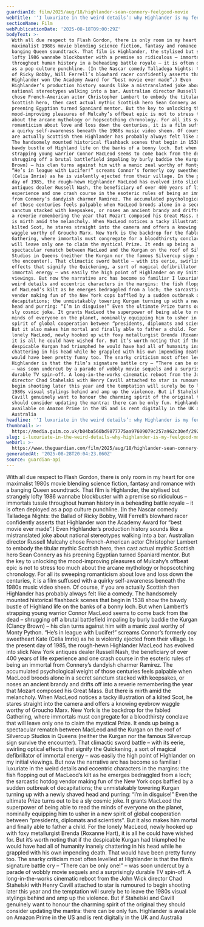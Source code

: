 ```yaml
---
guardianId: film/2025/aug/18/highlander-sean-connery-feelgood-movie
webTitle: '‘I luxuriate in the weird details’: why Highlander is my feelgood movie'
sectionName: Film
webPublicationDate: '2025-08-18T09:00:29Z'
bodyText: >-
  With all due respect to Flash Gordon, there is only room in my heart for one
  maximalist 1980s movie blending science fiction, fantasy and romance with a
  banging Queen soundtrack. That film is Highlander, the stylised but strangely
  lofty 1986 wannabe blockbuster with a premise so ridiculous – immortals tussle
  throughout human history in a beheading battle royale – it is often deployed
  as a pop culture punchline. (In the Nascar comedy Talladega Nights: the Ballad
  of Ricky Bobby, Will Ferrell’s blowhard racer confidently asserts that
  Highlander won the Academy Award for “best movie ever made”.) Even
  Highlander’s production history sounds like a mistranslated joke about
  national stereotypes walking into a bar. Australian director Russell Mulcahy
  chose French-American actor Christopher Lambert to embody the titular mythic
  Scottish hero, then cast actual mythic Scottish hero Sean Connery as his
  preening Egyptian turned Spaniard mentor. But the key to unlocking the
  mood-improving pleasures of Mulcahy’s offbeat epic is not to stress too much
  about the arcane mythology or hopscotching chronology. For all its sweeping
  romanticism about love and loss down the centuries, it is a film suffused with
  a quirky self-awareness beneath the 1980s music video sheen. Of course, if you
  are actually Scottish then Highlander has probably always felt like a comedy.
  The handsomely mounted historical flashback scenes that begin in 1538 show the
  bawdy bustle of Highland life on the banks of a bonny loch. But when Lambert’s
  strapping young warrior Connor MacLeod seems to come back from the dead –
  shrugging off a brutal battlefield impaling by burly baddie the Kurgan (Clancy
  Brown) – his clan turns against him with a manic zeal worthy of Monty Python.
  “He’s in league with Lucifer!” screams Connor’s formerly coy sweetheart Kate
  (Celia Imrie) as he is violently ejected from their village. In the present
  day of 1985, the rough-hewn Highlander MacLeod has evolved into slick New York
  antiques dealer Russell Nash, the beneficiary of over 400 years of life
  experience and one crash course in the esoteric rules of being an immortal
  from Connery’s dandyish charmer Ramirez. The accumulated psychological weight
  of those centuries feels palpable when MacLeod broods alone in a secret
  sanctum stacked with keepsakes, or noses an ancient brandy and drifts off into
  a reverie remembering the year that Mozart composed his Great Mass. But there
  is mirth amid the melancholy. When MacLeod notices a tacky illustration of a
  kilted Scot, he stares straight into the camera and offers a knowing eyebrow
  waggle worthy of Groucho Marx. New York is the backdrop for the fabled
  Gathering, where immortals must congregate for a bloodthirsty conclave that
  will leave only one to claim the mystical Prize. It ends up being a
  spectacular rematch between MacLeod and the Kurgan on the roof of Silvercup
  Studios in Queens (neither the Kurgan nor the famous Silvercup sign survive
  the encounter). That climactic sword battle – with its eerie, swirling optical
  effects that signify the Quickening, a sort of magical defibrillator of
  immortal energy – was easily the high point of Highlander on my initial
  viewings. But now the narrative arc has become so familiar I luxuriate in the
  weird details and eccentric characters in the margins: the fish flopping out
  of MacLeod’s kilt as he emerges bedraggled from a loch; the sarcastic hotdog
  vendor making fun of the New York cops baffled by a sudden outbreak of
  decapitations; the unmistakably towering Kurgan turning up with a newly shaved
  head and purring: “I’m in disguise!” Even the ultimate Prize turns out to be a
  sly cosmic joke. It grants MacLeod the superpower of being able to read the
  minds of everyone on the planet, nominally equipping him to usher in a new
  spirit of global cooperation between “presidents, diplomats and scientists”.
  But it also makes him mortal and finally able to father a child. For the
  lonely MacLeod, newly hooked up with foxy metallurgist Brenda (Roxanne Hart),
  it is all he could have wished for. But it’s worth noting that if the
  despicable Kurgan had triumphed he would have had all of humanity inanely
  chattering in his head while he grappled with his own impending death. That
  would have been pretty funny too. The snarky criticism most often levelled at
  Highlander is that the film’s signature battle cry – “There can be only one!”
  – was soon undercut by a parade of wobbly movie sequels and a surprisingly
  durable TV spin-off. A long-in-the-works cinematic reboot from the John Wick
  director Chad Stahelski with Henry Cavill attached to star is rumoured to
  begin shooting later this year and the temptation will surely be to leave the
  1980s visual stylings behind and amp up the violence. But if Stahelski and
  Cavill genuinely want to honour the charming spirit of the original they
  should consider updating the mantra: there can be only fun. Highlander is
  available on Amazon Prime in the US and is rent digitally in the UK and
  Australia
headline: '‘I luxuriate in the weird details’: why Highlander is my feelgood movie'
thumbnail: >-
  https://media.guim.co.uk/b04ba560bd9877775aa97609079c257a962c30ef/292_0_1976_1581/500.jpg
slug: i-luxuriate-in-the-weird-details-why-highlander-is-my-feelgood-movie
webUrl: >-
  https://www.theguardian.com/film/2025/aug/18/highlander-sean-connery-feelgood-movie
generatedAt: '2025-08-28T20:04:23.060Z'
source: guardian-api
---
```

With all due respect to Flash Gordon, there is only room in my heart for one maximalist 1980s movie blending science fiction, fantasy and romance with a banging Queen soundtrack. That film is Highlander, the stylised but strangely lofty 1986 wannabe blockbuster with a premise so ridiculous – immortals tussle throughout human history in a beheading battle royale – it is often deployed as a pop culture punchline. (In the Nascar comedy Talladega Nights: the Ballad of Ricky Bobby, Will Ferrell’s blowhard racer confidently asserts that Highlander won the Academy Award for “best movie ever made”.) Even Highlander’s production history sounds like a mistranslated joke about national stereotypes walking into a bar. Australian director Russell Mulcahy chose French-American actor Christopher Lambert to embody the titular mythic Scottish hero, then cast actual mythic Scottish hero Sean Connery as his preening Egyptian turned Spaniard mentor. But the key to unlocking the mood-improving pleasures of Mulcahy’s offbeat epic is not to stress too much about the arcane mythology or hopscotching chronology. For all its sweeping romanticism about love and loss down the centuries, it is a film suffused with a quirky self-awareness beneath the 1980s music video sheen. Of course, if you are actually Scottish then Highlander has probably always felt like a comedy. The handsomely mounted historical flashback scenes that begin in 1538 show the bawdy bustle of Highland life on the banks of a bonny loch. But when Lambert’s strapping young warrior Connor MacLeod seems to come back from the dead – shrugging off a brutal battlefield impaling by burly baddie the Kurgan (Clancy Brown) – his clan turns against him with a manic zeal worthy of Monty Python. “He’s in league with Lucifer!” screams Connor’s formerly coy sweetheart Kate (Celia Imrie) as he is violently ejected from their village. In the present day of 1985, the rough-hewn Highlander MacLeod has evolved into slick New York antiques dealer Russell Nash, the beneficiary of over 400 years of life experience and one crash course in the esoteric rules of being an immortal from Connery’s dandyish charmer Ramirez. The accumulated psychological weight of those centuries feels palpable when MacLeod broods alone in a secret sanctum stacked with keepsakes, or noses an ancient brandy and drifts off into a reverie remembering the year that Mozart composed his Great Mass. But there is mirth amid the melancholy. When MacLeod notices a tacky illustration of a kilted Scot, he stares straight into the camera and offers a knowing eyebrow waggle worthy of Groucho Marx. New York is the backdrop for the fabled Gathering, where immortals must congregate for a bloodthirsty conclave that will leave only one to claim the mystical Prize. It ends up being a spectacular rematch between MacLeod and the Kurgan on the roof of Silvercup Studios in Queens (neither the Kurgan nor the famous Silvercup sign survive the encounter). That climactic sword battle – with its eerie, swirling optical effects that signify the Quickening, a sort of magical defibrillator of immortal energy – was easily the high point of Highlander on my initial viewings. But now the narrative arc has become so familiar I luxuriate in the weird details and eccentric characters in the margins: the fish flopping out of MacLeod’s kilt as he emerges bedraggled from a loch; the sarcastic hotdog vendor making fun of the New York cops baffled by a sudden outbreak of decapitations; the unmistakably towering Kurgan turning up with a newly shaved head and purring: “I’m in disguise!” Even the ultimate Prize turns out to be a sly cosmic joke. It grants MacLeod the superpower of being able to read the minds of everyone on the planet, nominally equipping him to usher in a new spirit of global cooperation between “presidents, diplomats and scientists”. But it also makes him mortal and finally able to father a child. For the lonely MacLeod, newly hooked up with foxy metallurgist Brenda (Roxanne Hart), it is all he could have wished for. But it’s worth noting that if the despicable Kurgan had triumphed he would have had all of humanity inanely chattering in his head while he grappled with his own impending death. That would have been pretty funny too. The snarky criticism most often levelled at Highlander is that the film’s signature battle cry – “There can be only one!” – was soon undercut by a parade of wobbly movie sequels and a surprisingly durable TV spin-off. A long-in-the-works cinematic reboot from the John Wick director Chad Stahelski with Henry Cavill attached to star is rumoured to begin shooting later this year and the temptation will surely be to leave the 1980s visual stylings behind and amp up the violence. But if Stahelski and Cavill genuinely want to honour the charming spirit of the original they should consider updating the mantra: there can be only fun. Highlander is available on Amazon Prime in the US and is rent digitally in the UK and Australia
